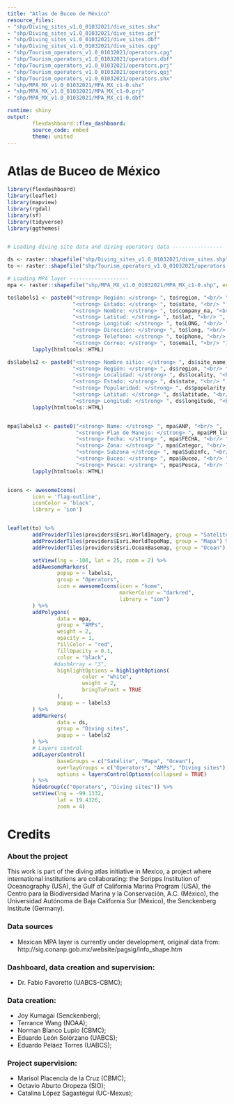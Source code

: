 ```yaml
---
title: "Atlas de Buceo de México"
resource_files:
- "shp/Diving_sites_v1.0_01032021/dive_sites.shx"
- "shp/Diving_sites_v1.0_01032021/dive_sites.prj"
- "shp/Diving_sites_v1.0_01032021/dive_sites.dbf"
- "shp/Diving_sites_v1.0_01032021/dive_sites.cpg"
- "shp/Tourism_operators_v1.0_01032021/operators.cpg"
- "shp/Tourism_operators_v1.0_01032021/operators.dbf"
- "shp/Tourism_operators_v1.0_01032021/operators.prj"
- "shp/Tourism_operators_v1.0_01032021/operators.qpj"
- "shp/Tourism_operators_v1.0_01032021/operators.shx"
- "shp/MPA_MX_v1.0_01032021/MPA_MX_c1-0.shx" 
- "shp/MPA_MX_v1.0_01032021/MPA_MX_c1-0.prj" 
- "shp/MPA_MX_v1.0_01032021/MPA_MX_c1-0.dbf" 

runtime: shiny
output:
        flexdashboard::flex_dashboard:
        source_code: embed
        theme: united
---
```

        
Atlas de Buceo de México
=======================================================================
        
```r

library(flexdashboard)
library(leaflet)
library(mapview)
library(rgdal)
library(sf)
library(tidyverse)
library(ggthemes)


# Loading diving site data and diving operators data ----------------

ds <- raster::shapefile("shp/Diving_sites_v1.0_01032021/dive_sites.shp", verbose = FALSE)
to <- raster::shapefile("shp/Tourism_operators_v1.0_01032021/operators.shp", verbose = FALSE)

# Loading MPA layer -------------------
mpa <- raster::shapefile("shp/MPA_MX_v1.0_01032021/MPA_MX_c1-0.shp", encoding = "latin1")

```


```r

to$labels1 <- paste0("<strong> Región: </strong> ", to$region, "<br/> ",
                     "<strong> Estado: </strong> ", to$state, "<br/> ",
                     "<strong> Nombre: </strong> ", to$company_na, "<br/> ",
                     "<strong> Latitud: </strong> ", to$lat, "<br/> ",
                     "<strong> Longitud: </strong> ", to$LONG, "<br/> ",
                     "<strong> Dirección: </strong> ", to$long, "<br/> ",
                     "<strong> Telefono: </strong> ", to$phone, "<br/> ",
                     "<strong> Correo: </strong> ", to$email, "<br/> ") %>%
        lapply(htmltools::HTML)

ds$labels2 <- paste0("<strong> Nombre sitio: </strong> ", ds$site_name, "<br/> ",
                     "<strong> Región: </strong> ", ds$region, "<br/> ",
                     "<strong> Localidad: </strong> ", ds$locality, "<br/> ",
                     "<strong> Estado: </strong> ", ds$state, "<br/> ",
                     "<strong> Popularidad: </strong> ", ds$popularity, "<br/> ",
                     "<strong> Latitud: </strong> ", ds$latitude, "<br/> ",
                     "<strong> Longitud: </strong> ", ds$longitude, "<br/> ") %>%
        lapply(htmltools::HTML)


mpa$labels3 <- paste0("<strong> Name: </strong> ", mpa$ANP, "<br/> ",
                      "<strong> Plan de Manejo: </strong> ", mpa$PM_link, "<br/> ",
                      "<strong> Fecha: </strong> ", mpa$FECHA, "<br/> ",
                      "<strong> Zona: </strong> ", mpa$Categor, "<br/> ",
                      "<strong> Subzona </strong> ", mpa$Subznfc, "<br/> ",
                      "<strong> Buceo: </strong> ", mpa$Buceo, "<br/> ",
                      "<strong> Pesca: </strong> ", mpa$Pesca, "<br/> ") %>%
        lapply(htmltools::HTML)


icons <- awesomeIcons(
        icon = 'flag-outline',
        iconColor = 'black',
        library = 'ion')


leaflet(to) %>%
        addProviderTiles(providers$Esri.WorldImagery, group = "Satélite") %>%
        addProviderTiles(providers$Esri.WorldTopoMap, group = "Mapa") %>%
        addProviderTiles(providers$Esri.OceanBasemap, group = "Ocean") %>%

        setView(lng = -108, lat = 25, zoom = 2) %>%
        addAwesomeMarkers(
                popup = ~ labels1,
                group = "Operators",
                icon = awesomeIcons(icon = "home",
                                    markerColor = "darkred",
                                    library = "ion")
        ) %>%
        addPolygons(
                data = mpa,
                group = "AMPs",
                weight = 2,
                opacity = 1,
                fillColor = "red",
                fillOpacity = 0.1,
                color = "black",
               #dashArray = "3",
                highlightOptions = highlightOptions(
                        color = "white",
                        weight = 2,
                        bringToFront = TRUE
                ),
                popup = ~ labels3
        ) %>%
        addMarkers(
                data = ds, 
                group = "Diving sites",
                popup = ~ labels2
        ) %>% 
        # Layers control
        addLayersControl(
                baseGroups = c("Satélite", "Mapa", "Ocean"),
                overlayGroups = c("Operators", "AMPs", "Diving sites"),
                options = layersControlOptions(collapsed = TRUE)
        ) %>%
        hideGroup(c("Operators", "Diving sites")) %>%
        setView(lng = -99.1332,
                lat = 19.4326,
                zoom = 4)


```




Credits
=======================================================================
        
### About the project

This work is part of the diving atlas initiative in Mexico, a project where international institutions are collaborating: the Scripps Institution of Oceanography (USA), the Gulf of California Marina Program (USA), the Centro para la Biodiversidad Marina y la Conservación, A.C. (México), the Universidad Autónoma de Baja California Sur (México), the Senckenberg Institute (Germany). 

### Data sources

- Mexican MPA layer is currently under development, original data from: http://sig.conanp.gob.mx/website/pagsig/info_shape.htm


### Dashboard, data creation and supervision: 

- Dr. Fabio Favoretto (UABCS-CBMC);

### Data creation:

- Joy Kumagai (Senckenberg);
- Terrance Wang (NOAA);
- Norman Blanco Lupio (CBMC);
- Eduardo León Solórzano (UABCS);
- Eduardo Peláez Torres (UABCS);

### Project supervision: 

- Marisol Placencia de la Cruz (CBMC); 
- Octavio Aburto Oropeza (SIO); 
- Catalina López Sagastégui (UC-Mexus);

